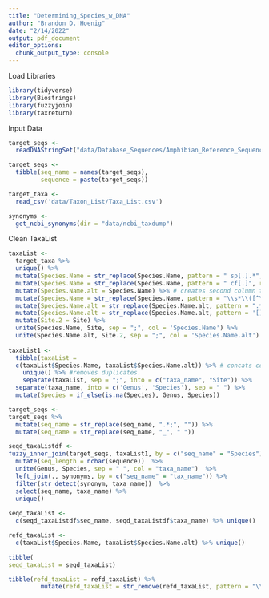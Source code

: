 ```yaml
---
title: "Determining_Species_w_DNA"
author: "Brandon D. Hoenig"
date: "2/14/2022"
output: pdf_document
editor_options: 
  chunk_output_type: console
---
```

Load Libraries
```r
library(tidyverse)
library(Biostrings)
library(fuzzyjoin)
library(taxreturn)
```

Input Data
```r
target_seqs <-
  readDNAStringSet("data/Database_Sequences/Amphibian_Reference_Sequences_COI.fasta")

target_seqs <- 
  tibble(seq_name = names(target_seqs), 
         sequence = paste(target_seqs))

target_taxa <-
  read_csv('data/Taxon_List/Taxa_List.csv')

synonyms <-
  get_ncbi_synonyms(dir = "data/ncbi_taxdump")
```

Clean TaxaList
```r
taxaList <-
  target_taxa %>%
  unique() %>%
  mutate(Species.Name = str_replace(Species.Name, pattern = " sp[.].*", replacement = "")) %>% #removes sp. from genera
  mutate(Species.Name = str_replace(Species.Name, pattern = " cf[.]", replacement = "")) %>%  #removes cf. from species
  mutate(Species.Name.alt = Species.Name) %>% # creates second column to handle recently changed species names
  mutate(Species.Name = str_replace(Species.Name, pattern = "\\s*\\([^\\)]+\\)", "")) %>% #removes alternate names in parenthese
  mutate(Species.Name.alt = str_replace(Species.Name.alt, pattern = ".*[(]","")) %>% # removes leading paranthese and anything before it (e.g. alternate genus name)
  mutate(Species.Name.alt = str_replace(Species.Name.alt, pattern = '[)]', "")) %>% #removes trailing parenthese.
  mutate(Site.2 = Site) %>%
  unite(Species.Name, Site, sep = ";", col = 'Species.Name') %>%
  unite(Species.Name.alt, Site.2, sep = ";", col = 'Species.Name.alt')
  
taxaList1 <-
  tibble(taxaList = 
  c(taxaList$Species.Name, taxaList$Species.Name.alt)) %>% # concats common and alternate latin names. 
    unique() %>% #removes duplicates.
    separate(taxaList, sep = ";", into = c("taxa_name", "Site")) %>%
  separate(taxa_name, into = c('Genus', 'Species'), sep = " ") %>%
  mutate(Species = if_else(is.na(Species), Genus, Species)) 
```


```r
target_seqs <-
target_seqs %>%
  mutate(seq_name = str_replace(seq_name, ".*;", "")) %>%
  mutate(seq_name = str_replace(seq_name, "_", " ")) 

seqd_taxaListdf <-
fuzzy_inner_join(target_seqs, taxaList1, by = c("seq_name" = "Species"), match_fun = str_detect) %>%
  mutate(seq_length = nchar(sequence))  %>%
  unite(Genus, Species, sep = " ", col = "taxa_name")  %>%
  left_join(., synonyms, by = c("seq_name" = "tax_name")) %>%
  filter(str_detect(synonym, taxa_name))  %>%
  select(seq_name, taxa_name) %>%
  unique()
   
seqd_taxaList <-
  c(seqd_taxaListdf$seq_name, seqd_taxaListdf$taxa_name) %>% unique()

refd_taxaList <-
  c(taxaList$Species.Name, taxaList$Species.Name.alt) %>% unique()
```


```r
tibble(
seqd_taxaList = seqd_taxaList)

tibble(refd_taxaList = refd_taxaList) %>%
         mutate(refd_taxaList = str_remove(refd_taxaList, pattern = "\\;.*"))
                
```

